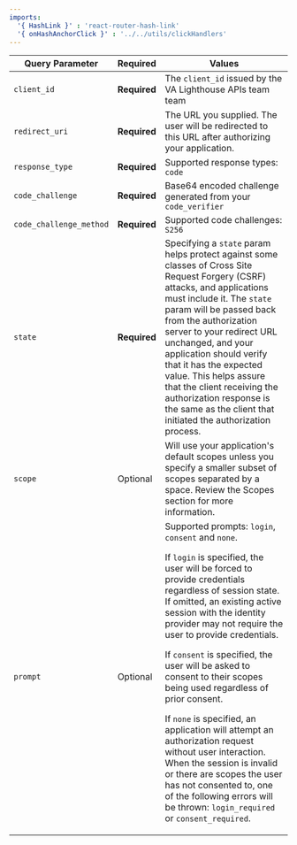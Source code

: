 ```yaml
---
imports:
  '{ HashLink }' : 'react-router-hash-link'
  '{ onHashAnchorClick }' : '../../utils/clickHandlers' 
---
```


| Query Parameter                    | Required     | Values                                                                                                                                                                                                                                                                                                                                                                                                                                                                                                                                                                                                                                                                                     |
| ---------------------------------- | ------------ | ------------------------------------------------------------------------------------------------------------------------------------------------------------------------------------------------------------------------------------------------------------------------------------------------------------------------------------------------------------------------------------------------------------------------------------------------------------------------------------------------------------------------------------------------------------------------------------------------------------------------------------------------------------------------------------------ |
| `client_id`             | **Required** | The `client_id` issued by the VA Lighthouse APIs team team                                                                                                                                                                                                                                                                                                                                                                                                                                                                                                                                                                                                                                         |
| `redirect_uri`          | **Required** | The URL you supplied. The user will be redirected to this URL after authorizing your application.                                                                                                                                                                                                                                                                                                                                                                                                                                                                                                                                                                                          |
| `response_type`         | **Required** | Supported response types: `code`                                                                                                                                                                                                                                                                                                                                                                                                                                                                                                                                                                                                                                                           |
| `code_challenge`        | **Required** | Base64 encoded challenge generated from your `code_verifier`                                                                                                                                                                                                                                                                                                                                                                                                                                                                                                                                                                                                                               |
| `code_challenge_method` | **Required** | Supported code challenges: `S256`                                                                                                                                                                                                                                                                                                                                                                                                                                                                                                                                                                                                                                                          |
| `state`                 | **Required** | Specifying a `state` param helps protect against some classes of Cross Site Request Forgery (CSRF) attacks, and applications must include it. The `state` param will be passed back from the authorization server to your redirect URL unchanged, and your application should verify that it has the expected value. This helps assure that the client receiving the authorization response is the same as the client that initiated the authorization process.                                                                                                                                                                                                                                                                                                                                                                                                                                                                                                                                                                                                            |
| `scope`                 | Optional     | Will use your application's default scopes unless you specify a smaller subset of scopes separated by a space. Review the <HashLink to="#scopes" onClick={onHashAnchorClick}>Scopes section</HashLink> for more information.                                                                                                                                                                                                                                                                                                                                                                                                                                                                                                                                                                              |
| `prompt`                | Optional     | Supported prompts: `login`, `consent` and `none`.<p>If `login` is specified, the user will be forced to provide credentials regardless of session state. If omitted, an existing active session with the identity provider may not require the user to provide credentials.</p><p>If `consent` is specified, the user will be asked to consent to their scopes being used regardless of prior consent.</p><p>If `none` is specified, an application will attempt an authorization request without user interaction. When the session is invalid or there are scopes the user has not consented to, one of the following errors will be thrown: `login_required` or `consent_required`.</p> |
